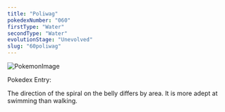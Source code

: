 ```yaml
---
title: "Poliwag"
pokedexNumber: "060"
firstType: "Water"
secondType: "Water"
evolutionStage: "Unevolved"
slug: "60poliwag"
---
```


![PokemonImage](https://archives.bulbagarden.net/media/upload/thumb/e/e4/0060Poliwag.png/140px-0060Poliwag.png)

Pokedex Entry:

The direction of the spiral on the belly differs by area. It is more adept at swimming than walking.
